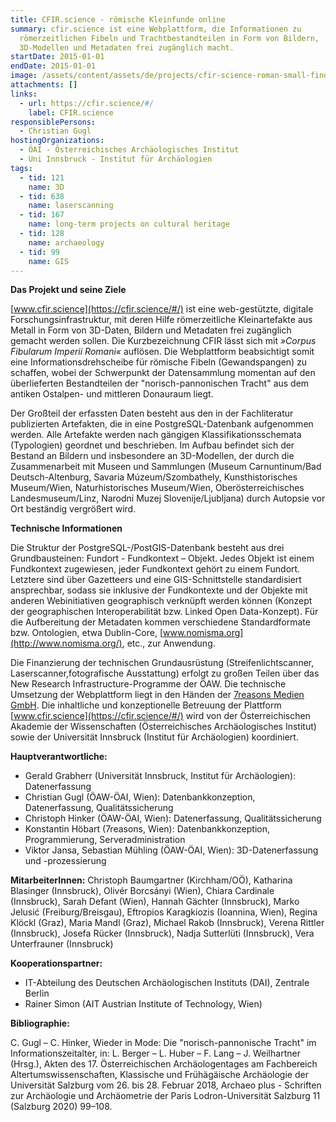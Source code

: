 ```yaml
---
title: CFIR.science - römische Kleinfunde online
summary: cfir.science ist eine Webplattform, die Informationen zu
  römerzeitlichen Fibeln und Trachtbestandteilen in Form von Bildern,
  3D-Modellen und Metadaten frei zugänglich macht.
startDate: 2015-01-01
endDate: 2015-01-01
image: /assets/content/assets/de/projects/cfir-science-roman-small-finds-online/npt_fluegelfibel.jpg
attachments: []
links:
  - url: https://cfir.science/#/
    label: CFIR.science
responsiblePersons:
  - Christian Gugl
hostingOrganizations:
  - ÖAI - Österreichisches Archäologisches Institut
  - Uni Innsbruck - Institut für Archäologien
tags:
  - tid: 121
    name: 3D
  - tid: 638
    name: laserscanning
  - tid: 167
    name: long-term projects on cultural heritage
  - tid: 128
    name: archaeology
  - tid: 99
    name: GIS
---
```

**Das Projekt und seine Ziele**

[www.cfir.science](https://cfir.science/#/) ist eine web-gestützte, digitale Forschungsinfrastruktur, mit deren Hilfe römerzeitliche Kleinartefakte aus Metall in Form von 3D-Daten, Bildern und Metadaten frei zugänglich gemacht werden sollen. Die Kurzbezeichnung CFIR lässt sich mit _»Corpus Fibularum Imperii Romani«_ auflösen. Die Webplattform beabsichtigt somit eine Informationsdrehscheibe für römische Fibeln (Gewandspangen) zu schaffen, wobei der Schwerpunkt der Datensammlung momentan auf den überlieferten Bestandteilen der "norisch-pannonischen Tracht" aus dem antiken Ostalpen- und mittleren Donauraum liegt.

Der Großteil der erfassten Daten besteht aus den in der Fachliteratur publizierten Artefakten, die in eine PostgreSQL-Datenbank aufgenommen werden. Alle Artefakte werden nach gängigen Klassifikationsschemata (Typologien) geordnet und beschrieben. Im Aufbau befindet sich der Bestand an Bildern und insbesondere an 3D-Modellen, der durch die Zusammenarbeit mit Museen und Sammlungen (Museum Carnuntinum/Bad Deutsch-Altenburg, Savaria Múzeum/Szombathely, Kunsthistorisches Museum/Wien, Naturhistorisches Museum/Wien, Oberösterreichisches Landesmuseum/Linz, Narodni Muzej Slovenije/Ljubljana) durch Autopsie vor Ort beständig vergrößert wird.

**Technische Informationen**

Die Struktur der PostgreSQL-/PostGIS-Datenbank besteht aus drei Grundbausteinen: Fundort - Fundkontext – Objekt. Jedes Objekt ist einem Fundkontext zugewiesen, jeder Fundkontext gehört zu einem Fundort. Letztere sind über Gazetteers und eine GIS-Schnittstelle standardisiert ansprechbar, sodass sie inklusive der Fundkontexte und der Objekte mit anderen Webinitiativen geographisch verknüpft werden können (Konzept der geographischen Interoperabilität bzw. Linked Open Data-Konzept). Für die Aufbereitung der Metadaten kommen verschiedene Standardformate bzw. Ontologien, etwa Dublin-Core, [www.nomisma.org](http://www.nomisma.org/), etc., zur Anwendung.

Die Finanzierung der technischen Grundausrüstung (Streifenlichtscanner, Laserscanner,fotografische Ausstattung) erfolgt zu großen Teilen über das New Research Infrastructure-Programme der ÖAW. Die technische Umsetzung der Webplattform liegt in den Händen der [7reasons Medien GmbH](https://www.7reasons.net/). Die inhaltliche und konzeptionelle Betreuung der Plattform [www.cfir.science](https://cfir.science/#/) wird von der Österreichischen Akademie der Wissenschaften (Österreichisches Archäologisches Institut) sowie der Universität Innsbruck (Institut für Archäologien) koordiniert.

**Hauptverantwortliche:**

*   Gerald Grabherr (Universität Innsbruck, Institut für Archäologien): Datenerfassung
*   Christian Gugl (ÖAW-ÖAI, Wien): Datenbankkonzeption, Datenerfassung, Qualitätssicherung
*   Christoph Hinker (ÖAW-ÖAI, Wien): Datenerfassung, Qualitätssicherung
*   Konstantin Höbart (7reasons, Wien): Datenbankkonzeption, Programmierung, Serveradministration
*   Viktor Jansa, Sebastian Mühling (ÖAW-ÖAI, Wien): 3D-Datenerfassung und -prozessierung

**MitarbeiterInnen:** Christoph Baumgartner (Kirchham/OÖ), Katharina Blasinger (Innsbruck), Olivér Borcsányi (Wien), Chiara Cardinale (Innsbruck), Sarah Defant (Wien), Hannah Gächter (Innsbruck), Marko Jelusić (Freiburg/Breisgau), Eftropios Karagkiozis (Ioannina, Wien), Regina Klöckl (Graz), Maria Mandl (Graz), Michael Rakob (Innsbruck), Verena Rittler (Innsbruck), Josefa Rücker (Innsbruck), Nadja Sutterlüti (Innsbruck), Vera Unterfrauner (Innsbruck)

**Kooperationspartner:**

*   IT-Abteilung des Deutschen Archäologischen Instituts (DAI), Zentrale Berlin
*   Rainer Simon (AIT Austrian Institute of Technology, Wien)

**Bibliographie:**

C. Gugl – C. Hinker, Wieder in Mode: Die "norisch-pannonische Tracht" im Informationszeitalter, in: L. Berger – L. Huber – F. Lang – J. Weilhartner (Hrsg.), Akten des 17. Österreichischen Archäologentages am Fachbereich Altertumswissenschaften, Klassische und Frühägäische Archäologie der Universität Salzburg vom 26. bis 28. Februar 2018, Archaeo plus - Schriften zur Archäologie und Archäometrie der Paris Lodron-Universität Salzburg 11 (Salzburg 2020) 99–108.
